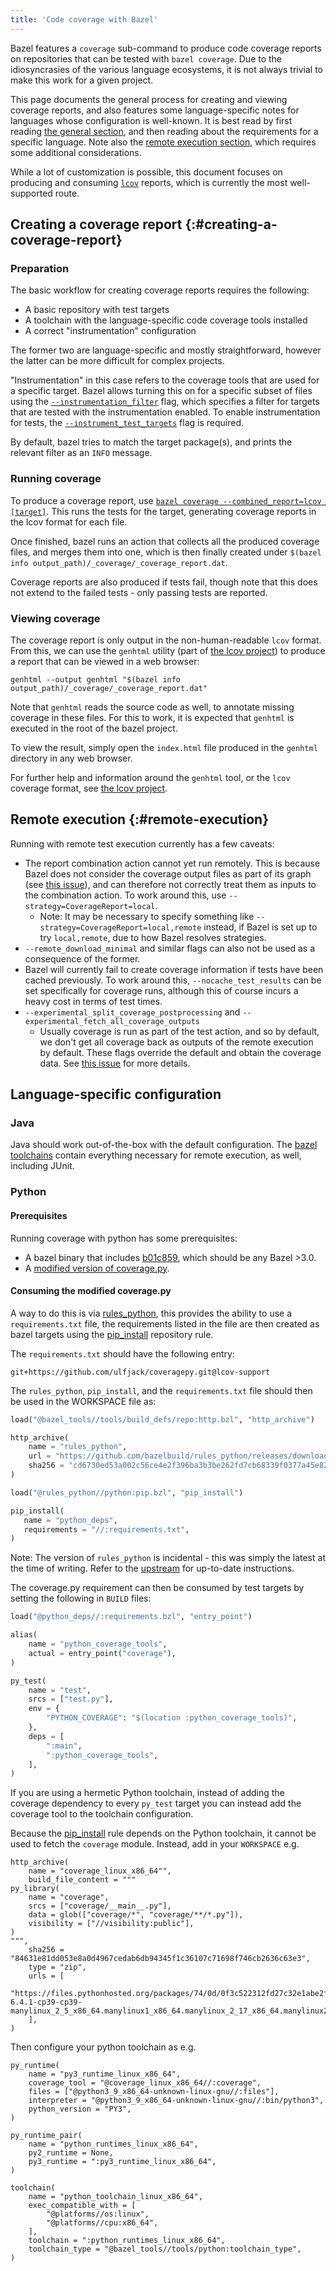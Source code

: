 ```yaml
---
title: 'Code coverage with Bazel'
---
```


Bazel features a `coverage` sub-command to produce code coverage
reports on repositories that can be tested with `bazel coverage`. Due
to the idiosyncrasies of the various language ecosystems, it is not
always trivial to make this work for a given project.

This page documents the general process for creating and viewing
coverage reports, and also features some language-specific notes for
languages whose configuration is well-known. It is best read by first
reading [the general section](#creating-a-coverage-report), and then
reading about the requirements for a specific language. Note also the
[remote execution section](#remote-execution), which requires some
additional considerations.

While a lot of customization is possible, this document focuses on
producing and consuming [`lcov`][lcov] reports, which is currently the
most well-supported route.

## Creating a coverage report {:#creating-a-coverage-report}

### Preparation

The basic workflow for creating coverage reports requires the
following:

- A basic repository with test targets
- A toolchain with the language-specific code coverage tools installed
- A correct "instrumentation" configuration

The former two are language-specific and mostly straightforward,
however the latter can be more difficult for complex projects.

"Instrumentation" in this case refers to the coverage tools that are
used for a specific target. Bazel allows turning this on for a
specific subset of files using the
[`--instrumentation_filter`](/versions/6.3.0/reference/command-line-reference#flag--instrumentation_filter)
flag, which specifies a filter for targets that are tested with the
instrumentation enabled. To enable instrumentation for tests, the
[`--instrument_test_targets`](/versions/6.3.0/reference/command-line-reference#flag--instrument_test_targets)
flag is required.

By default, bazel tries to match the target package(s), and prints the
relevant filter as an `INFO` message.

### Running coverage

To produce a coverage report, use [`bazel coverage
--combined_report=lcov
[target]`](/versions/6.3.0/reference/command-line-reference#coverage). This runs the
tests for the target, generating coverage reports in the lcov format
for each file.

Once finished, bazel runs an action that collects all the produced
coverage files, and merges them into one, which is then finally
created under `$(bazel info
output_path)/_coverage/_coverage_report.dat`.

Coverage reports are also produced if tests fail, though note that
this does not extend to the failed tests - only passing tests are
reported.

### Viewing coverage

The coverage report is only output in the non-human-readable `lcov`
format. From this, we can use the `genhtml` utility (part of [the lcov
project][lcov]) to produce a report that can be viewed in a web
browser:

```console
genhtml --output genhtml "$(bazel info output_path)/_coverage/_coverage_report.dat"
```

Note that `genhtml` reads the source code as well, to annotate missing
coverage in these files. For this to work, it is expected that
`genhtml` is executed in the root of the bazel project.

To view the result, simply open the `index.html` file produced in the
`genhtml` directory in any web browser.

For further help and information around the `genhtml` tool, or the
`lcov` coverage format, see [the lcov project][lcov].

## Remote execution {:#remote-execution}

Running with remote test execution currently has a few caveats:

- The report combination action cannot yet run remotely. This is
  because Bazel does not consider the coverage output files as part of
  its graph (see [this issue][remote_report_issue]), and can therefore
  not correctly treat them as inputs to the combination action. To
  work around this, use `--strategy=CoverageReport=local`.
  - Note: It may be necessary to specify something like
    `--strategy=CoverageReport=local,remote` instead, if Bazel is set
    up to try `local,remote`, due to how Bazel resolves strategies.
- `--remote_download_minimal` and similar flags can also not be used
  as a consequence of the former.
- Bazel will currently fail to create coverage information if tests
  have been cached previously. To work around this,
  `--nocache_test_results` can be set specifically for coverage runs,
  although this of course incurs a heavy cost in terms of test times.
- `--experimental_split_coverage_postprocessing` and
  `--experimental_fetch_all_coverage_outputs`
  - Usually coverage is run as part of the test action, and so by
    default, we don't get all coverage back as outputs of the remote
    execution by default. These flags override the default and obtain
    the coverage data. See [this issue][split_coverage_issue] for more
    details.

## Language-specific configuration

### Java

Java should work out-of-the-box with the default configuration. The
[bazel toolchains][bazel_toolchains] contain everything necessary for
remote execution, as well, including JUnit.

### Python

#### Prerequisites

Running coverage with python has some prerequisites:

- A bazel binary that includes [b01c859][python_coverage_commit],
  which should be any Bazel >3.0.
- A [modified version of coverage.py][modified_coveragepy].
<!-- TODO: Upstream an lcov implementation so that this becomes usable  -->

#### Consuming the modified coverage.py

A way to do this is via [rules_python][rules_python], this provides
the ability to use a `requirements.txt` file, the requirements listed
in the file are then created as bazel targets using the
[pip_install][pip_install_rule] repository rule.

The `requirements.txt` should have the following entry:

```text
git+https://github.com/ulfjack/coveragepy.git@lcov-support
```

The `rules_python`, `pip_install`, and the `requirements.txt` file should then be used in the WORKSPACE file as:

```python
load("@bazel_tools//tools/build_defs/repo:http.bzl", "http_archive")

http_archive(
    name = "rules_python",
    url = "https://github.com/bazelbuild/rules_python/releases/download/0.5.0/rules_python-0.5.0.tar.gz",
    sha256 = "cd6730ed53a002c56ce4e2f396ba3b3be262fd7cb68339f0377a45e8227fe332",
)

load("@rules_python//python:pip.bzl", "pip_install")

pip_install(
   name = "python_deps",
   requirements = "//:requirements.txt",
)
```

Note: The version of `rules_python` is incidental - this was simply
the latest at the time of writing. Refer to the
[upstream][rules_python] for up-to-date instructions.

The coverage.py requirement can then be consumed by test targets by
setting the following in `BUILD` files:

```python
load("@python_deps//:requirements.bzl", "entry_point")

alias(
    name = "python_coverage_tools",
    actual = entry_point("coverage"),
)

py_test(
    name = "test",
    srcs = ["test.py"],
    env = {
        "PYTHON_COVERAGE": "$(location :python_coverage_tools)",
    },
    deps = [
        ":main",
        ":python_coverage_tools",
    ],
)
```

If you are using a hermetic Python toolchain, instead of adding the coverage
dependency to every `py_test` target you can instead add the coverage tool to
the toolchain configuration.

Because the [pip_install][pip_install_rule] rule depends on the Python
toolchain, it cannot be used to fetch the `coverage` module.
Instead, add in your `WORKSPACE` e.g.

```starlark
http_archive(
    name = "coverage_linux_x86_64"",
    build_file_content = """
py_library(
    name = "coverage",
    srcs = ["coverage/__main__.py"],
    data = glob(["coverage/*", "coverage/**/*.py"]),
    visibility = ["//visibility:public"],
)
""",
    sha256 = "84631e81dd053e8a0d4967cedab6db94345f1c36107c71698f746cb2636c63e3",
    type = "zip",
    urls = [
        "https://files.pythonhosted.org/packages/74/0d/0f3c522312fd27c32e1abe2fb5c323b583a5c108daf2c26d6e8dfdd5a105/coverage-6.4.1-cp39-cp39-manylinux_2_5_x86_64.manylinux1_x86_64.manylinux_2_17_x86_64.manylinux2014_x86_64.whl",
    ],
)
```

Then configure your python toolchain as e.g.

```starlark
py_runtime(
    name = "py3_runtime_linux_x86_64",
    coverage_tool = "@coverage_linux_x86_64//:coverage",
    files = ["@python3_9_x86_64-unknown-linux-gnu//:files"],
    interpreter = "@python3_9_x86_64-unknown-linux-gnu//:bin/python3",
    python_version = "PY3",
)

py_runtime_pair(
    name = "python_runtimes_linux_x86_64",
    py2_runtime = None,
    py3_runtime = ":py3_runtime_linux_x86_64",
)

toolchain(
    name = "python_toolchain_linux_x86_64",
    exec_compatible_with = [
        "@platforms//os:linux",
        "@platforms//cpu:x86_64",
    ],
    toolchain = ":python_runtimes_linux_x86_64",
    toolchain_type = "@bazel_tools//tools/python:toolchain_type",
)
```

[lcov]: https://github.com/linux-test-project/lcov
[rules_python]: https://github.com/bazelbuild/rules_python
[bazel_toolchains]: https://github.com/bazelbuild/bazel-toolchains
[remote_report_issue]: https://github.com/bazelbuild/bazel/issues/4685
[split_coverage_issue]: https://github.com/bazelbuild/bazel/issues/4685
[python_coverage_commit]: https://github.com/bazelbuild/bazel/commit/b01c85962d88661ec9f6c6704c47d8ce67ca4d2a
[modified_coveragepy]: https://github.com/ulfjack/coveragepy/tree/lcov-support
[pip_install_rule]: https://github.com/bazelbuild/rules_python#installing-pip-dependencies
